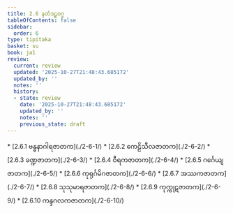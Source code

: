 ```yaml
---
title: 2.6 နတံဒဠှဝဂ္ဂ
tableOfContents: false
sidebar:
  order: 6
type: tipitaka
basket: su
book: ja1
review:
  current: review
  updated: '2025-10-27T21:48:43.685172'
  updated_by: ''
  notes: ''
  history:
  - state: review
    date: '2025-10-27T21:48:43.685172'
    updated_by: ''
    notes: ''
    previous_state: draft
---
```



<ReviewStatus review={frontmatter.review} showDetails={true} />

<HypothesisAnnotation frontmatter={frontmatter} />

<DynamicBreadcrumb />



<TableOfContents book="ja1" section="2.6">
* [2.6.1 ဗန္ဓနာဂါရဇာတက](./2-6-1/)
* [2.6.2 ကေဠိသီလဇာတက](./2-6-2/)
* [2.6.3 ခဏ္ဍဇာတက](./2-6-3/)
* [2.6.4 ဝီရကဇာတက](./2-6-4/)
* [2.6.5 ဂင်္ဂေယျဇာတက](./2-6-5/)
* [2.6.6 ကုရုင်္ဂမိဂဇာတက](./2-6-6/)
* [2.6.7 အဿကဇာတက](./2-6-7/)
* [2.6.8 သုသုမာရဇာတက](./2-6-8/)
* [2.6.9 ကုက္ကုဋဇာတက](./2-6-9/)
* [2.6.10 ကန္ဒဂလကဇာတက](./2-6-10/)
</TableOfContents>